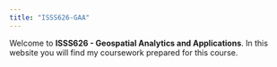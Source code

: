 ```yaml
---
title: "ISSS626-GAA"
---
```


Welcome to **ISSS626 - Geospatial Analytics and Applications**. In this website you will find my coursework prepared for this course.
